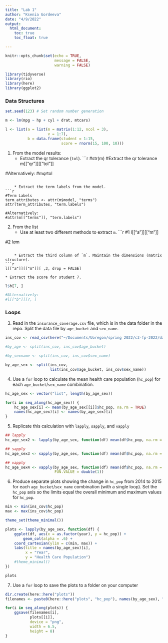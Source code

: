 ```yaml
---
title: "Lab 1"
author: "Ksenia Gordeeva"
date: "4/9/2022"
output:
  html_document:
    toc: true
    toc_float: true

---
```


```r
knitr::opts_chunk$set(echo = TRUE,
                      message = FALSE,
                      warning = FALSE)

library(tidyverse)
library(rio)
library(here)
library(ggplot2)
```

### Data Structures


```r
set.seed(123) # Set random number generation

m <- lm(mpg ~ hp + cyl + drat, mtcars)

l <- list(a = list(m = matrix(1:12, ncol = 3),
              	   v = 1:7),
          b = data.frame(student = 1:15,
                         score = rnorm(15, 100, 10))) 
```

1. From the model results:
	* Extract the qr tolerance (`tol`).
```r
#str(m)
#Extract the qr tolerance
m[["qr"]][["tol"]]

#Alternatively: 
#m$qr$tol
```

	* Extract the term labels from the model.
```r
#Term Labels
term_attributes <- attr(m$model, "terms")
attr(term_attributes, "term.labels")

#Alternatively:
#attr(m[["terms"]], "term.labels")
```

2. From the list
	* Use at least two different methods to extract `m`.
```r
#1
l[["a"]][["m"]]

#2
l$a$m
```

	* Extract the third column of `m`. Maintain the dimensions (matrix structure).
```r
l[["a"]][["m"]][ ,3, drop = FALSE]
```

	* Extract the score for student 7.
```r
l$b[7, ]

#ALternatively: 
#l[["b"]][7, ]
```

### Loops
3. Read in the `insurance_coverage.csv` file, which is in the data folder in the repo. Split the data file by `age_bucket` and `sex_name`.

```r
ins_cov <- read_csv(here("~/Documents/Uoregon/spring 2022/c3-fp-2022/data/insurance_coverage.csv"))

#by_age <- split(ins_cov, ins_cov$age_bucket)

#by_sexname <- split(ins_cov, ins_cov$sex_name)

by_age_sex <- split(ins_cov, 
                    list(ins_cov$age_bucket, ins_cov$sex_name))
```

4. Use a `for` loop to calculate the mean health care population (`hc_pop`) for each `age_bucket`/`sex_name` combination.
```r
hc_age_sex <- vector("list", length(by_age_sex))

for(i in seq_along(hc_age_sex)) {
	hc_age_sex[i] <- mean(by_age_sex[[i]]$hc_pop, na.rm = TRUE)
	names(hc_age_sex)[i] <- names(by_age_sex)[i]
}

```
5. Replicate this calculation with `lapply`, `sapply`, and `vapply`

```r
## lapply
hc_age_sex2 <- lapply(by_age_sex, function(df) mean(df$hc_pop, na.rm = TRUE))

## sapply
hc_age_sex3 <- sapply(by_age_sex, function(df) mean(df$hc_pop, na.rm = TRUE))

## vapply
hc_age_sex4 <- vapply(by_age_sex, function(df) mean(df$hc_pop, na.rm = TRUE),
                      FUN.VALUE = double(1))
```
6. Produce separate plots showing the change in `hc_pop` from 2014 to 2015 for each `age_bucket`/`sex_name` combination (with a single loop). Set the `hc_pop` axis so the limits equal the overall minimum and maximum values for `hc_pop`.

```r
min <- min(ins_cov$hc_pop)
max <- max(ins_cov$hc_pop)

theme_set(theme_minimal())

plots <- lapply(by_age_sex, function(df) {
	ggplot(df, aes(x = as.factor(year), y = hc_pop)) +
		geom_col(alpha = .6) +
    coord_cartesian(ylim = c(min, max)) +
    labs(title = names(by_age_sex)[i],
         x = "Year",
         y = "Health Care Population")
    #theme_minimal()
})

plots
```
7. Use a `for` loop to save the plots to a folder on your computer
```r
dir.create(here::here("plots"))
filenames <- paste0(here::here("plots", "hc_pop"), names(by_age_sex), ".png")

for(i in seq_along(plots)) {
	ggsave(filenames[i],
	       plots[[i]],
	       device = "png",
	       width = 6.5,
	       height = 8)
}
```



